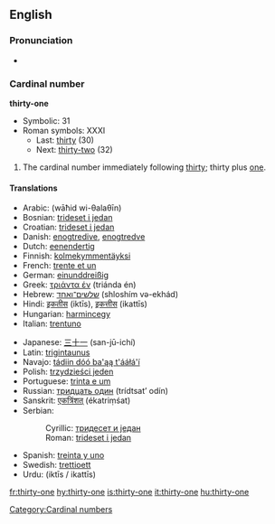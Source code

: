==English==

===Pronunciation===
* {{audio|en-us-thirty-one.ogg|Audio (US)}}

===Cardinal number===
'''thirty-one'''

* Symbolic: 31
* Roman symbols: XXXI
** Last: [[thirty]] (30)
** Next: [[thirty-two]] (32)

# The cardinal number immediately following [[thirty]]; thirty plus [[one]].


====Translations====
{{trans-top|31}}
* Arabic: {{Arab|[[واحد وثلاثين]]}} (wāħid wi-θalaθīn)
* Bosnian: [[trideset i jedan]]
* Croatian: [[trideset i jedan]]
* Danish: [[enogtredive]], [[enogtredve]]
* Dutch: [[eenendertig]]
* Finnish: [[kolmekymmentäyksi]]
* French: [[trente et un]]
* German: [[einunddreißig]]
* Greek: [[τριάντα έν]] (triánda én)
* Hebrew: [[שלשים־ואחד]] (shloshím və-ekhád)
* Hindi: [[इकतीस]] (iktīs), [[इकत्तीस]] (ikattīs)
* Hungarian: [[harmincegy]]
* Italian: [[trentuno]]
{{trans-mid}}
* Japanese: [[三十一]] (san-jū-ichí)
* Latin: [[trigintaunus]]
* Navajo: [[tádiin dóó ba'ąą t'ááłá'í]]
* Polish: [[trzydzieści jeden]]
* Portuguese: [[trinta e um]]
* Russian: [[тридцать один]] (trídtsat’ odín)
* Sanskrit: [[एकत्रिंशत्]] (ékatriṃśat)
* Serbian:
*: Cyrillic: [[тридесет и један]]
*: Roman: [[trideset i jedan]]
* Spanish: [[treinta y uno]]
* Swedish: [[trettioett]]
* Urdu: {{ur-Arab|[[اکتیس]]}} (iktīs / ikattīs)
{{trans-bottom}}

[[Category:Cardinal numbers]]

[[fr:thirty-one]]
[[hy:thirty-one]]
[[is:thirty-one]]
[[it:thirty-one]]
[[hu:thirty-one]]